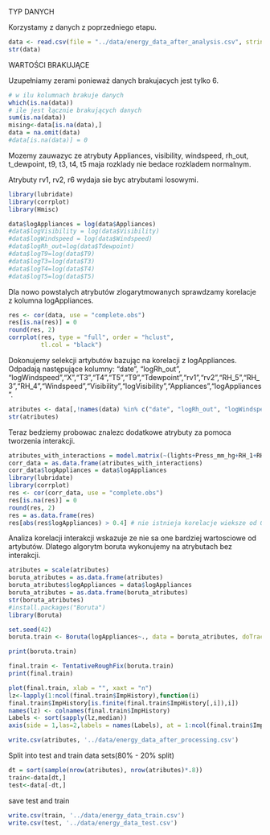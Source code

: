 
TYP DANYCH

Korzystamy z danych z poprzedniego etapu.

```r
data <- read.csv(file = "../data/energy_data_after_analysis.csv", stringsAsFactors = FALSE)
str(data)
```

WARTOŚCI BRAKUJĄCE

Uzupełniamy zerami ponieważ danych brakujacych jest tylko 6.

```r
# w ilu kolumnach brakuje danych
which(is.na(data))
# ile jest łącznie brakujących danych
sum(is.na(data))
mising<-data[is.na(data),]
data = na.omit(data)
#data[is.na(data)] = 0
```

Mozemy zauwazyc ze atrybuty Appliances, visibility, windspeed, rh_out, t_dewpoint, t9, t3, t4, t5 maja rozklady nie bedace rozkladem normalnym.

Atrybuty rv1, rv2, r6 wydaja sie byc atrybutami losowymi.

```r
library(lubridate)
library(corrplot)
library(Hmisc)

data$logAppliances = log(data$Appliances)
#data$logVisibility = log(data$Visibility)
#data$logWindspeed = log(data$Windspeed)
#data$logRh_out=log(data$Tdewpoint)
#data$logT9=log(data$T9)
#data$logT3=log(data$T3)
#data$logT4=log(data$T4)
#data$logT5=log(data$T5)

```

Dla nowo powstalych atrybutów zlogarytmowanych sprawdzamy korelacje z kolumna logAppliances.


```r

res <- cor(data, use = "complete.obs")
res[is.na(res)] = 0
round(res, 2)
corrplot(res, type = "full", order = "hclust",
         tl.col = "black")

```

Dokonujemy selekcji artybutów bazując na korelacji z logAppliances.
Odpadają następujące kolumny: "date", "logRh_out", "logWindspeed","X","T3","T4","T5","T9","Tdewpoint","rv1","rv2","RH_5","RH_3","RH_4","Windspeed","Visibility","logVisibility","Appliances","logAppliances".

```r


atributes <- data[,!names(data) %in% c("date", "logRh_out", "logWindspeed","X","T3","T4","T5","T9","Tdewpoint","rv1","rv2","RH_5","RH_3","RH_4","Windspeed","Visibility","logVisibility","Appliances","logAppliances")]
str(atributes)
```

Teraz bedziemy probowac znalezc dodatkowe atrybuty za pomoca tworzenia interakcji.

```r

atributes_with_interactions = model.matrix(~(lights+Press_mm_hg+RH_1+RH_2+RH_6+RH_7+RH_8+RH_9+RH_out+T_out+T1+T2+T6+T7+T8+hour+time_of_day)^2,atributes)
corr_data = as.data.frame(atributes_with_interactions)
corr_data$logAppliances = data$logAppliances
library(lubridate)
library(corrplot)
res <- cor(corr_data, use = "complete.obs")
res[is.na(res)] = 0
round(res, 2)
res = as.data.frame(res)
res[abs(res$logAppliances) > 0.4] # nie istnieja korelacje wieksze od 0.4,
```


Analiza korelacji interakcji wskazuje ze nie sa one bardziej wartosciowe od artybutów. Dlatego algorytm boruta wykonujemy na atrybutach bez interakcji.

```r
atributes = scale(atributes)
boruta_atributes = as.data.frame(atributes)
boruta_atributes$logAppliances = data$logAppliances
boruta_atributes = as.data.frame(boruta_atributes)
str(boruta_atributes)
#install.packages("Boruta")
library(Boruta)

set.seed(42)
boruta.train <- Boruta(logAppliances~., data = boruta_atributes, doTrace = 2)

print(boruta.train)

final.train <- TentativeRoughFix(boruta.train)
print(final.train)

plot(final.train, xlab = "", xaxt = "n")
lz<-lapply(1:ncol(final.train$ImpHistory),function(i)
final.train$ImpHistory[is.finite(final.train$ImpHistory[,i]),i])
names(lz) <- colnames(final.train$ImpHistory)
Labels <- sort(sapply(lz,median))
axis(side = 1,las=2,labels = names(Labels), at = 1:ncol(final.train$ImpHistory), cex.axis = 0.7)
```


```r
write.csv(atributes, '../data/energy_data_after_processing.csv')
```

Split into test and train data sets(80% - 20% split)

```r
dt = sort(sample(nrow(atributes), nrow(atributes)*.8))
train<-data[dt,]
test<-data[-dt,]
```

save test and train

```r
write.csv(train, '../data/energy_data_train.csv')
write.csv(test, '../data/energy_data_test.csv')
```


